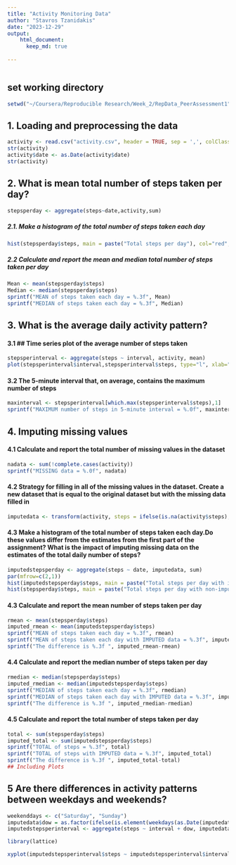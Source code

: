 ```yaml
---
title: "Activity Monitoring Data"
author: "Stavros Tzanidakis"
date: "2023-12-29"
output:
    html_document:
      keep_md: true
    
---
```

```r
```

## set working directory
```r
setwd("~/Coursera/Reproducible Research/Week_2/RepData_PeerAssessment1")
```


## 1. Loading and preprocessing the data
```r
activity <- read.csv("activity.csv", header = TRUE, sep = ',', colClasses = c("numeric","character","integer"))
str(activity)
activity$date <- as.Date(activity$date)
str(activity)
```
## 2. What is mean total number of steps taken per day?
```r
stepsperday <- aggregate(steps~date,activity,sum)
```
##### 2.1. Make a histogram of the total number of steps taken each day
```r
hist(stepsperday$steps, main = paste("Total steps per day"), col="red", xlab="Number of steps")
```
##### 2.2 Calculate and report the mean and median total number of steps taken per day
```r
Mean <- mean(stepsperday$steps)
Median <- median(stepsperday$steps)
sprintf("MEAN of steps taken each day = %.3f", Mean)
sprintf("MEDIAN of steps taken each day = %.3f", Median)
```
## 3. What is the average daily activity pattern?
#### 3.1 ## Time series plot of the average number of steps taken
```r
stepsperinterval <- aggregate(steps ~ interval, activity, mean)
plot(stepsperinterval$interval,stepsperinterval$steps, type="l", xlab="5-minute interval", ylab="Number of steps",main="Average number of steps per day by interval")
```
#### 3.2 The 5-minute interval that, on average, contains the maximum number of steps
```r
maxinterval <- stepsperinterval[which.max(stepsperinterval$steps),1]
sprintf("MAXIMUM number of steps in 5-minute interval = %.0f", maxinterval)
```
## 4. Imputing missing values
#### 4.1 Calculate and report the total number of missing values in the dataset
```r
nadata <- sum(!complete.cases(activity))
sprintf("MISSING data = %.0f", nadata)
```
#### 4.2 Strategy for filling in all of the missing values in the dataset. Create a new dataset that is equal to the original dataset but with the missing data filled in
```r
imputedata <- transform(activity, steps = ifelse(is.na(activity$steps), stepsperinterval$steps[match(activity$interval, stepsperinterval$interval)], activity$steps))
```
#### 4.3 Make a histogram of the total number of steps taken each day.Do these values differ from the estimates from the first part of the assignment? What is the impact of imputing missing data on the estimates of the total daily number of steps? 
```r
imputedstepsperday <- aggregate(steps ~ date, imputedata, sum)
par(mfrow=c(2,1))
hist(imputedstepsperday$steps, main = paste("Total steps per day with imputed data"), col="green", xlab="Number of steps")
hist(stepsperday$steps, main = paste("Total steps per day with non-imputed data"), col="red", xlab="Number of steps")
```
#### 4.3 Calculate and report the mean number of steps taken per day
```r
rmean <- mean(stepsperday$steps)
imputed_rmean <- mean(imputedstepsperday$steps)
sprintf("MEAN of steps taken each day = %.3f", rmean)
sprintf("MEAN of steps taken each day with IMPUTED data = %.3f", imputed_rmean)
sprintf("The difference is %.3f ", imputed_rmean-rmean)
```
#### 4.4 Calculate and report the median number of steps taken per day
```r
rmedian <- median(stepsperday$steps)
imputed_rmedian <- median(imputedstepsperday$steps)
sprintf("MEDIAN of steps taken each day = %.3f", rmedian)
sprintf("MEDIAN of steps taken each day with IMPUTED data = %.3f", imputed_rmedian)
sprintf("The difference is %.3f ", imputed_rmedian-rmedian)
```
#### 4.5 Calculate and report the total number of steps taken per day
```r
total <- sum(stepsperday$steps)
imputed_total <- sum(imputedstepsperday$steps)
sprintf("TOTAL of steps = %.3f", total)
sprintf("TOTAL of steps with IMPUTED data = %.3f", imputed_total)
sprintf("The difference is %.3f ", imputed_total-total)
## Including Plots
```
## 5 Are there differences in activity patterns between weekdays and weekends?
```r
weekenddays <- c("Saturday", "Sunday")
imputedata$dow = as.factor(ifelse(is.element(weekdays(as.Date(imputedata$date)),weekenddays), "Weekend", "Weekday"))
imputedstepsperinterval <- aggregate(steps ~ interval + dow, imputedata, mean)

library(lattice)

xyplot(imputedstepsperinterval$steps ~ imputedstepsperinterval$interval|imputedstepsperinterval$dow, main="Average steps per day by interval",xlab="5-minute interval", ylab="Steps",layout=c(1,2), type="l")
```


